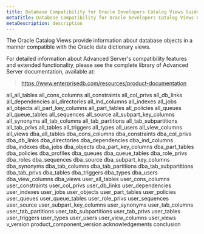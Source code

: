 ```yaml
---
title: Database Compatibility for Oracle Developers Catalog Views Guide
metaTitle: Database Compatibility for Oracle Developers Catalog Views Guide
metaDescription: description
---
```


The Oracle Catalog Views provide information about database objects in a
manner compatible with the Oracle data dictionary views.

For detailed information about Advanced Server's compatibility features
and extended functionality, please see the complete library of Advanced
Server documentation, available at:

> <https://www.enterprisedb.com/resources/product-documentation>

<div class="toctree" data-maxdepth="3">

all_all_tables all_cons_columns all_constraints all_col_privs
all_db_links all_dependencies all_directories all_ind_columns
all_indexes all_jobs all_objects all_part_key_columns
all_part_tables all_policies all_queues all_queue_tables
all_sequences all_source all_subpart_key_columns all_synonyms
all_tab_columns all_tab_partitions all_tab_subpartitions
all_tab_privs all_tables all_triggers all_types all_users
all_view_columns all_views dba_all_tables dba_cons_columns
dba_constraints dba_col_privs dba_db_links dba_directories
dba_dependencies dba_ind_columns dba_indexes dba_jobs dba_objects
dba_part_key_columns dba_part_tables dba_policies dba_profiles
dba_queues dba_queue_tables dba_role_privs dba_roles
dba_sequences dba_source dba_subpart_key_columns dba_synonyms
dba_tab_columns dba_tab_partitions dba_tab_subpartitions
dba_tab_privs dba_tables dba_triggers dba_types dba_users
dba_view_columns dba_views user_all_tables user_cons_columns
user_constraints user_col_privs user_db_links user_dependencies
user_indexes user_jobs user_objects user_part_tables user_policies
user_queues user_queue_tables user_role_privs user_sequences
user_source user_subpart_key_columns user_synonyms
user_tab_columns user_tab_partitions user_tab_subpartitions
user_tab_privs user_tables user_triggers user_types user_users
user_view_columns user_views v_version product_component_version
acknowledgements conclusion

</div>
